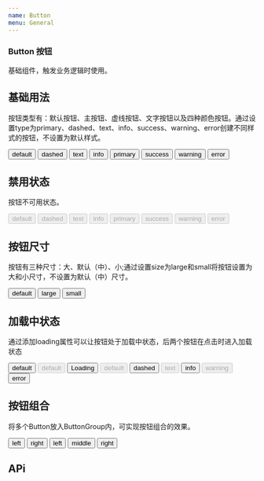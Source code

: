 ```yaml
---
name: Button
menu: General
---
```



### Button 按钮
<p>基础组件，触发业务逻辑时使用。</p> 

## 基础用法
<p>按钮类型有：默认按钮、主按钮、虚线按钮、文字按钮以及四种颜色按钮。通过设置type为primary、dashed、text、info、success、warning、error创建不同样式的按钮，不设置为默认样式。</p>

<Playground>
    <div className="basis">
        <Button>default</Button> 
        <Button type={"dashed"}>dashed</Button> 
        <Button type={"text"}>text</Button>
        <Button type={"info"}>info</Button>
        <Button type={"primary"}>primary</Button> 
        <Button type={"success"}>success</Button> 
        <Button type={"warning"}>warning</Button> 
        <Button type={"error"}>error</Button> 
    </div>
</Playground>

## 禁用状态
<p>按钮不可用状态。</p>

<Playground>
    <div className="basis">
        <Button disabled>default</Button>
        <Button type={"dashed"} disabled>dashed</Button>
        <Button type={"text"} disabled>text</Button>
        <Button type={"info"} disabled>info</Button>
        <Button type={"primary"} disabled>primary</Button>
        <Button type={"success"} disabled>success</Button>
        <Button type={"warning"} disabled>warning</Button>
        <Button type={"error"} disabled>error</Button>
    </div>
</Playground>

## 按钮尺寸
<p>按钮有三种尺寸：大、默认（中）、小;通过设置size为large和small将按钮设置为大和小尺寸，不设置为默认（中）尺寸。</p>

<Playground>
    <div className="basis">
        <Button >default</Button>
        <Button type={"primary"} size="large">large</Button>
        <Button type={"success"} size="small">small</Button>
    </div>
</Playground>

## 加载中状态
<p>通过添加loading属性可以让按钮处于加载中状态，后两个按钮在点击时进入加载状态</p>

<Playground>
    <div className="basis">
        <Button loading>default</Button>
        <Button loading disabled>default</Button>
        <Button loading type={"primary"}>Loading</Button>
        <Button loading type={"success"} disabled>default</Button>
        <Button loading type={"dashed"} >dashed</Button>
        <Button loading type={"text"} disabled>text</Button>
        <Button loading type={"info"} >info</Button>
        <Button loading type={"warning"} disabled>warning</Button>
        <Button loading type={"error"} >error</Button>
    </div>
</Playground>

## 按钮组合
<p>将多个Button放入ButtonGroup内，可实现按钮组合的效果。</p>

<Playground>
    <div className="basis">
        <ButtonGroup>
            <Button>left</Button>
            <Button>right</Button>
        </ButtonGroup>
         <ButtonGroup>
            <Button>left</Button>
            <Button>middle</Button>
            <Button>right</Button>
        </ButtonGroup>
    </div>
</Playground>

## APi

<Api/>

